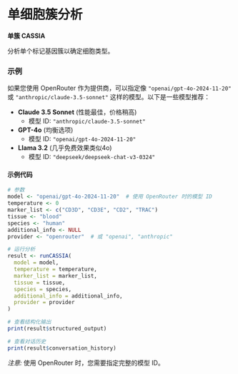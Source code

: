# 单细胞簇分析

**单簇 CASSIA**

分析单个标记基因簇以确定细胞类型。

### 示例

如果您使用 OpenRouter 作为提供商，可以指定像 `"openai/gpt-4o-2024-11-20"` 或 `"anthropic/claude-3.5-sonnet"` 这样的模型。以下是一些模型推荐：

- **Claude 3.5 Sonnet** (性能最佳，价格稍高)
    - 模型 ID: `"anthropic/claude-3.5-sonnet"`
- **GPT-4o** (均衡选项)
    - 模型 ID: `"openai/gpt-4o-2024-11-20"`
- **Llama 3.2** (几乎免费效果类似4o)
    - 模型 ID: `"deepseek/deepseek-chat-v3-0324"`

#### 示例代码

```R
# 参数
model <- "openai/gpt-4o-2024-11-20"  # 使用 OpenRouter 时的模型 ID
temperature <- 0
marker_list <- c("CD3D", "CD3E", "CD2", "TRAC")
tissue <- "blood"
species <- "human"
additional_info <- NULL
provider <- "openrouter"  # 或 "openai", "anthropic"

# 运行分析
result <- runCASSIA(
  model = model,
  temperature = temperature,
  marker_list = marker_list,
  tissue = tissue,
  species = species,
  additional_info = additional_info,
  provider = provider
)

# 查看结构化输出
print(result$structured_output)

# 查看对话历史
print(result$conversation_history)
```

_注意:_ 使用 OpenRouter 时，您需要指定完整的模型 ID。